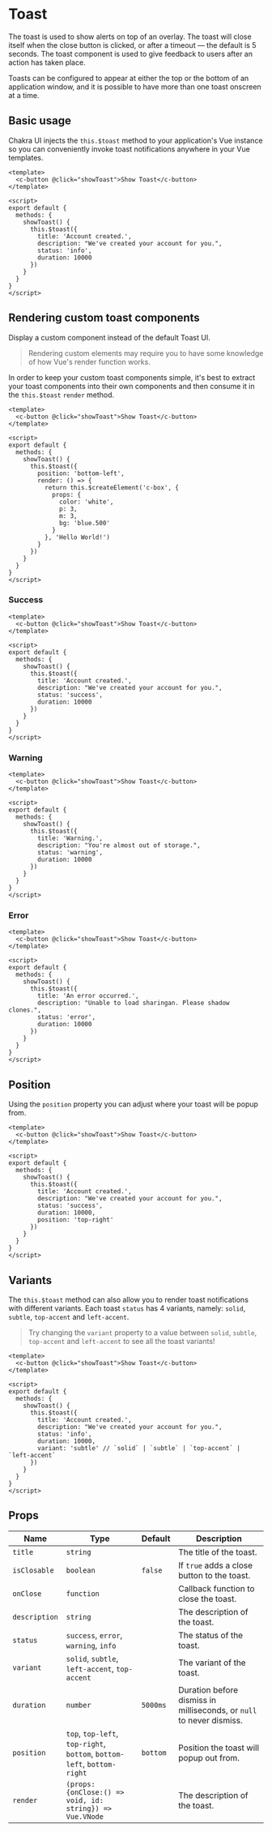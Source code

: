 
<SEO
  title="Toast"
  description="The toast is used to show alerts on top of an overlay."
/>

# Toast

The toast is used to show alerts on top of an overlay. The toast will close
itself when the close button is clicked, or after a timeout — the default is 5
seconds. The toast component is used to give feedback to users after an action
has taken place.

Toasts can be configured to appear at either the top or the bottom of an
application window, and it is possible to have more than one toast onscreen at a
time.

<carbon-ad />

## Basic usage

Chakra UI injects the `this.$toast` method to your application's Vue instance so you can
conveniently invoke toast notifications anywhere in your Vue templates.

```vue live=true
<template>
  <c-button @click="showToast">Show Toast</c-button>
</template>

<script>
export default {
  methods: {
    showToast() {
      this.$toast({
        title: 'Account created.',
        description: "We've created your account for you.",
        status: 'info',
        duration: 10000
      })
    }
  }
}
</script>
```

## Rendering custom toast components

Display a custom component instead of the default Toast UI.

> Rendering custom elements may require you to have some knowledge of how Vue's render function works.

In order to keep your custom toast components simple, it's best to extract
your toast components into their own components and then consume it in the `this.$toast`
`render` method.

```vue live=true
<template>
  <c-button @click="showToast">Show Toast</c-button>
</template>

<script>
export default {
  methods: {
    showToast() {
      this.$toast({
        position: 'bottom-left',
        render: () => {
          return this.$createElement('c-box', {
            props: {
              color: 'white',
              p: 3,
              m: 3,
              bg: 'blue.500'
            }
          }, 'Hello World!')
        }
      })
    }
  }
}
</script>
```

### Success

```vue live=true
<template>
  <c-button @click="showToast">Show Toast</c-button>
</template>

<script>
export default {
  methods: {
    showToast() {
      this.$toast({
        title: 'Account created.',
        description: "We've created your account for you.",
        status: 'success',
        duration: 10000
      })
    }
  }
}
</script>
```

### Warning

```vue live=true
<template>
  <c-button @click="showToast">Show Toast</c-button>
</template>

<script>
export default {
  methods: {
    showToast() {
      this.$toast({
        title: 'Warning.',
        description: "You're almost out of storage.",
        status: 'warning',
        duration: 10000
      })
    }
  }
}
</script>
```

### Error

```vue live=true
<template>
  <c-button @click="showToast">Show Toast</c-button>
</template>

<script>
export default {
  methods: {
    showToast() {
      this.$toast({
        title: 'An error occurred.',
        description: "Unable to load sharingan. Please shadow clones.",
        status: 'error',
        duration: 10000
      })
    }
  }
}
</script>
```

## Position

Using the `position` property you can adjust where your toast will be popup from.

```vue live=true
<template>
  <c-button @click="showToast">Show Toast</c-button>
</template>

<script>
export default {
  methods: {
    showToast() {
      this.$toast({
        title: 'Account created.',
        description: "We've created your account for you.",
        status: 'success',
        duration: 10000,
        position: 'top-right'
      })
    }
  }
}
</script>
```

## Variants

The `this.$toast` method can also allow you to render toast notifications with different
variants. Each toast `status` has 4 variants, namely: `solid`, `subtle`, `top-accent` and `left-accent`.

> Try changing the `variant` property to a value between `solid`, `subtle`, `top-accent` and `left-accent` to see all the toast variants!

```vue live=true
<template>
  <c-button @click="showToast">Show Toast</c-button>
</template>

<script>
export default {
  methods: {
    showToast() {
      this.$toast({
        title: 'Account created.',
        description: "We've created your account for you.",
        status: 'info',
        duration: 10000,
        variant: 'subtle' // `solid` | `subtle` | `top-accent` | `left-accent`
      })
    }
  }
}
</script>
```


## Props

| Name          | Type                                                                    | Default  | Description                                                          |
| ------------- | ----------------------------------------------------------------------- | -------- | -------------------------------------------------------------------- |
| `title`       | `string`                                                                |          | The title of the toast.                                              |
| `isClosable`  | `boolean`                                                               | `false`  | If `true` adds a close button to the toast.                          |
| `onClose`     | `function`                                                              |          | Callback function to close the toast.                                |
| `description` | `string`                                                                |          | The description of the toast.                                        |
| `status`      | `success`, `error`, `warning`, `info`                                   |          | The status of the toast.                                             |
| `variant`     | `solid`, `subtle`, `left-accent`, `top-accent`                           |          | The variant of the toast.                                            |
| `duration`    | `number`                                                                | `5000ms` | Duration before dismiss in milliseconds, or `null` to never dismiss. |
| `position`    | `top`, `top-left`, `top-right`, `bottom`, `bottom-left`, `bottom-right`  | `bottom` | Position the toast will popup out from.                              |
| `render`      | `(props: {onClose:() => void, id: string}) => Vue.VNode`                |          | The description of the toast.                                        |
